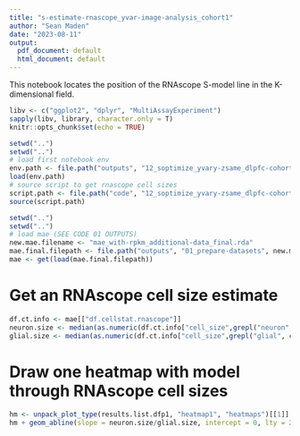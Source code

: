 ```yaml
---
title: "s-estimate-rnascope_yvar-image-analysis_cohort1"
author: "Sean Maden"
date: "2023-08-11"
output:
  pdf_document: default
  html_document: default
---
```


This notebook locates the position of the RNAscope S-model line in the K-dimensional field.

```r
libv <- c("ggplot2", "dplyr", "MultiAssayExperiment")
sapply(libv, library, character.only = T)
knitr::opts_chunk$set(echo = TRUE)
```

```r
setwd("..")
setwd("..")
# load first notebook env
env.path <- file.path("outputs", "12_soptimize_yvary-zsame_dlpfc-cohort1", "env_yvar_notebook1.RData")
load(env.path)
# source script to get rnascope cell sizes
script.path <- file.path("code", "12_soptimize_yvary-zsame_dlpfc-cohort1", "02_prepare_rnascope_cellsize.R")
source(script.path)
```

```r
setwd("..")
setwd("..")
# load mae (SEE CODE 01 OUTPUTS)
new.mae.filename <- "mae_with-rpkm_additional-data_final.rda"
mae.final.filepath <- file.path("outputs", "01_prepare-datasets", new.mae.filename)
mae <- get(load(mae.final.filepath))
```

# Get an RNAscope cell size estimate

```r
df.ct.info <- mae[["df.cellstat.rnascope"]]
neuron.size <- median(as.numeric(df.ct.info["cell_size",grepl("neuron", colnames(df.ct.info))]))
glial.size <- median(as.numeric(df.ct.info["cell_size",grepl("glial", colnames(df.ct.info))]))
```

# Draw one heatmap with model through RNAscope cell sizes

```r
hm <- unpack_plot_type(results.list.dfp1, "heatmap1", "heatmaps")[[1]]
hm + geom_abline(slope = neuron.size/glial.size, intercept = 0, lty = 2, size = 3)
```














